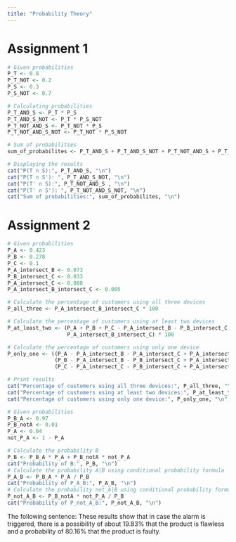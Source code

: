 ```yaml
---
title: "Probability Theory"
---
```

# Assignment 1

```r
# Given probabilities
P_T <- 0.8
P_T_NOT <- 0.2
P_S <- 0.3
P_S_NOT <- 0.7

# Calculating probabilities
P_T_AND_S <- P_T * P_S
P_T_AND_S_NOT <- P_T * P_S_NOT
P_T_NOT_AND_S <- P_T_NOT * P_S
P_T_NOT_AND_S_NOT <- P_T_NOT * P_S_NOT

# Sum of probabilities
sum_of_probabilites <- P_T_AND_S + P_T_AND_S_NOT + P_T_NOT_AND_S + P_T_NOT_AND_S_NOT

# Displaying the results
cat("P(T ∩ S):", P_T_AND_S, "\n")
cat("P(T ∩ S'): ", P_T_AND_S_NOT, "\n")
cat("P(T' ∩ S):", P_T_NOT_AND_S , "\n")
cat("P(T' ∩ S'): ", P_T_NOT_AND_S_NOT, "\n")
cat("Sum of probabilities:", sum_of_probabilites, "\n")
```

# Assignment 2
```r
# Given probabilities
P_A <- 0.423
P_B <- 0.278
P_C <- 0.1
P_A_intersect_B <- 0.073
P_B_intersect_C <- 0.033
P_A_intersect_C <- 0.088
P_A_intersect_B_intersect_C <- 0.005

# Calculate the percentage of customers using all three devices
P_all_three <- P_A_intersect_B_intersect_C * 100

# Calculate the percentage of customers using at least two devices
P_at_least_two <- (P_A + P_B + P_C - P_A_intersect_B - P_B_intersect_C - P_A_intersect_C +
                   P_A_intersect_B_intersect_C) * 100

# Calculate the percentage of customers using only one device
P_only_one <- ((P_A - P_A_intersect_B - P_A_intersect_C + P_A_intersect_B_intersect_C) +
               (P_B - P_A_intersect_B - P_B_intersect_C + P_A_intersect_B_intersect_C) +
               (P_C - P_A_intersect_C - P_B_intersect_C + P_A_intersect_B_intersect_C)) * 100

# Print results
cat("Percentage of customers using all three devices:", P_all_three, "\n")
cat("Percentage of customers using at least two devices:", P_at_least_two, "\n")
cat("Percentage of customers using only one device:", P_only_one, "\n")

```

```r
# Given probabilities
P_B_A <- 0.97
P_B_notA <- 0.01
P_A <- 0.04
not_P_A <- 1 - P_A

# Calculate the probability B
P_B <- P_B_A * P_A + P_B_notA * not_P_A
cat("Probability of B:", P_B, "\n")
# Calculate the probability A|B using conditional probability formula
P_A_B <- P_B_A * P_A / P_B
cat("Probability of P_A_B:", P_A_B, "\n")
# Calculate the probability not_A|B using conditional probability formula
P_not_A_B <- P_B_notA * not_P_A / P_B
cat("Probability of P_not_A_B:", P_not_A_B, "\n")
```
The following sentence: 
These results show that in case the alarm is triggered, there is a possibility of about 19.83% that the product is flawless and a probability of 80.16% that the product is faulty.




